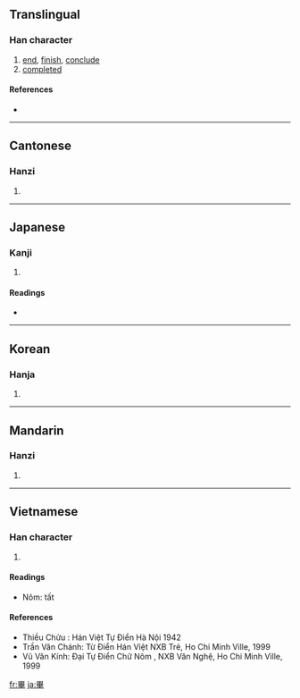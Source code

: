 {{see|毕}}
==Translingual==

===Han character===
{{Han char|rn=102|rad=田|as=06|sn=11|four=6050<sub>7</sub>|canj=田廿十 (WTJ)}}

# [[end]], [[finish]], [[conclude]]
# [[completed]]

====References====
* {{Han ref|kx=0761.210|dkj=21829|dj=1171.130|hdz=42535.090|uh=7562|ud=30050|bh=B2A6|bd=45734}}

----

==Cantonese==

===Hanzi===
{{yue-hanzi|jyut=|y=bat1}}

# {{defn|Cantonese}}

----

==Japanese==

===Kanji===
{{ja-kanji|grade=|rs=田06}}

# {{defn|Japanese}}

====Readings====
* {{ja-readings|on=[[ひつ]] (hitsu)|kun=[[あみ]] (ami), [[おわる]] (owaru), [[ことごとく]] (kotogotoku)}}

----

==Korean==

===Hanja===
{{ko-hanja|hangeul=필|eumhun=|rv=pil|mr=p'il|y=phil}}

# {{defn|Korean}}

----

==Mandarin==

===Hanzi===
{{cmn-hanzi|sim=毕|pin=[[bì]] ([[bi4]])|wg=pi<sup>4</sup>}}

# {{defn|Mandarin}}

----

==Vietnamese==

===Han character===
{{vi-hantu|tất}}

# {{defn|Vietnamese}}

====Readings====
* Nôm: tất

====References====
* Thiều Chửu : Hán Việt Tự Điển  Hà Nội 1942
* Trần Văn Chánh: Từ Điển Hán Việt NXB Trẻ, Ho Chi Minh Ville, 1999
* Vũ Văn Kính: Đại Tự Điển Chữ Nôm , NXB Văn Nghệ, Ho Chi Minh Ville, 1999

[[fr:畢]]
[[ja:畢]]